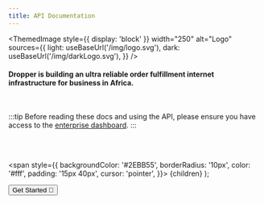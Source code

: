 ```yaml
---
title: API Documentation
---
```




<ThemedImage
  style={{ display: 'block' }}
  width="250"
  alt="Logo"
  sources={{
    light: useBaseUrl('/img/logo.svg'),
    dark: useBaseUrl('/img/darkLogo.svg'),
  }}
/>

<Tagline/>

#### Dropper is building an ultra reliable order fulfillment internet infrastructure for business in Africa.

<br/>

:::tip
Before reading these docs and using the API, please ensure you have access to the [enterprise dashboard](https://dashboard.usedropper.com).
:::

<br/>
<br/>

  <span
    style={{
      backgroundColor: '#2EBB55',
      borderRadius: '10px',
      color: '#fff',
      padding: '15px 40px',
      cursor: 'pointer',
    }}>
    {children}
  </span>
);

<a href="/docs/intro"><Button>Get Started 🚀</Button></a>